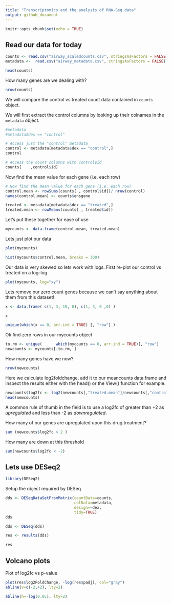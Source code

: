 ```yaml
---
title: "Transcriptomics and the analysis of RNA-Seq data"
output: github_document
---
```


```r
knitr::opts_chunk$set(echo = TRUE)
```

## Read our data for today 

```r
counts <- read.csv("airway_scaledcounts.csv", stringsAsFactors = FALSE)
metadata <-  read.csv("airway_metadata.csv", stringsAsFactors = FALSE)
```

```r
head(counts)
```

How many genes are we dealing with?

```r
nrow(counts)
```

We will compare the control vs treated count data contained in `counts` object. 

We will first extract the control columns by looking up their colnames in the `metadata` object. 


<Control>
```r
#metadata
#metadata$dex == "control"

# Access just the "control" metadata
control <- metadata[metadata$dex == "control",]
control
```

```r
# Access the count columns with control$id
counts[    ,control$id]
```

Now find the mean value for each gene (i.e. each row)

```r
# Now find the mean value for each gene (i.e. each row)
control.mean <- rowSums(counts[ , control$id])/ nrow(control)
names(control.mean) <- counts$ensgene
```


<Treated>
```r
treated <- metadata[metadata$dex == "treated",]
treated.mean <- rowMeans(counts[ , treated$id])
```

Let's put these together for ease of use 

```r
mycounts <- data.frame(control.mean, treated.mean)
```

Lets just plot our data 

```r
plot(mycounts)
```

```r
hist(mycounts$control.mean, breaks = 300)
```

Our data is very skewed so lets work with logs. First re-plot our control vs treated on a log-log 

```r
plot(mycounts, log="xy")
```

Lets remove our zero count genes because we can't say anything about them from this dataset! 

```r
x <- data.frame( c(1, 3, 10, 0), c(1, 3, 0 ,0) )

x

unique(which(x == 0, arr.ind = TRUE) [, "row"] )
```

Ok find zero rows in our mycounts object 

```r
to.rm <- unique(      which(mycounts == 0, arr.ind = TRUE)[, "row"]       )
newcounts <- mycounts[-to.rm, ]

```

How many genes have we now?

```r
nrow(newcounts)
```

Here we calculate log2foldchange, add it to our meancounts data.frame and inspect the results either with the head() or the View() function for example.

```r
newcounts$log2fc <- log2(newcounts[,"treated.mean"]/newcounts[,"control.mean"])
head(newcounts)
```

A common rule of thumb in the field is to use a log2fc of greater than +2 as *upregulated* and less than -2 as *downregulated*.

How many of our genes are upregulated upon this drug treatment? 

```r
sum (newcounts$log2fc > 2 )
```

How many are down at this threshold

```r
sum(newcounts$log2fc < -2)
```


## Lets use DESeq2

```r
library(DESeq2)

```

Setup the object required by DESeq
```r
dds <- DESeqDataSetFromMatrix(countData=counts, 
                              colData=metadata, 
                              design=~dex, 
                              tidy=TRUE)
dds
```


```r
dds <- DESeq(dds)
```

```r
res <- results(dds)

res
```


## Volcano plots

Plot of log2fc vs p-value
```r
plot(res$log2FoldChange, -log(res$padj), col="gray") 
abline(v=c(-2,+2), lty=2)

abline(h=-log(0.05), lty=2)

```









